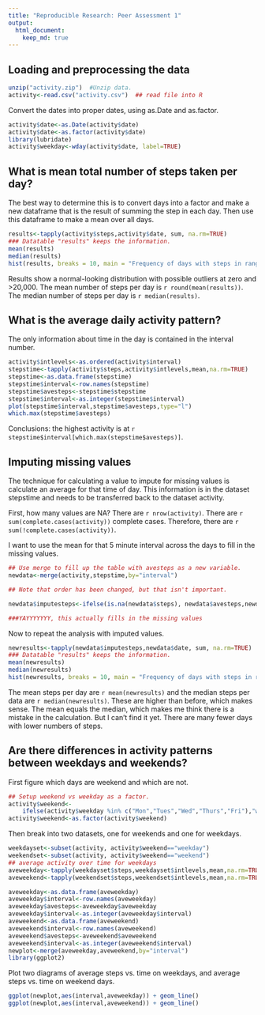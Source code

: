 ```yaml
---
title: "Reproducible Research: Peer Assessment 1"
output: 
  html_document:
    keep_md: true
---
```



## Loading and preprocessing the data

```r
unzip("activity.zip")  #Unzip data.
activity<-read.csv("activity.csv")  ## read file into R
```

Convert the dates into proper dates, using as.Date and as.factor.

```r
activity$date<-as.Date(activity$date)
activity$date<-as.factor(activity$date)
library(lubridate)
activity$weekday<-wday(activity$date, label=TRUE)
```
## What is mean total number of steps taken per day?

The best way to determine this is to convert days into a factor and make a new dataframe that is the result of summing the step in each day. Then use this dataframe to make a mean over all days.

```r
results<-tapply(activity$steps,activity$date, sum, na.rm=TRUE)
### Datatable "results" keeps the information.
mean(results)
median(results)
hist(results, breaks = 10, main = "Frequency of days with steps in range")
```

Results show a normal-looking distribution with possible outliers at zero and >20,000. The mean number of steps per day is `r round(mean(results))`. The median number of steps per day is `r median(results)`.

## What is the average daily activity pattern?

The only information about time in the day is contained in the interval number. 

```r
activity$intlevels<-as.ordered(activity$interval)
stepstime<-tapply(activity$steps,activity$intlevels,mean,na.rm=TRUE)
stepstime<-as.data.frame(stepstime)
stepstime$interval<-row.names(stepstime)
stepstime$avesteps<-stepstime$stepstime
stepstime$interval<-as.integer(stepstime$interval)
plot(stepstime$interval,stepstime$avesteps,type="l")
which.max(stepstime$avesteps)
```
Conclusions: the highest activity is at `r stepstime$interval[which.max(stepstime$avesteps)]`.


## Imputing missing values

The technique for calculating a value to impute for missing values is calculate an average for that time of day. This information is in the dataset stepstime and needs to be transferred back to the dataset activity. 

First, how many values are NA?
There are `r nrow(activity)`. There are `r sum(complete.cases(activity))` complete cases. Therefore, there are `r sum(!complete.cases(activity))`.  

I want to use the mean for that 5 minute interval across the days to fill in the missing values.

```r
## Use merge to fill up the table with avesteps as a new variable.
newdata<-merge(activity,stepstime,by="interval")

## Note that order has been changed, but that isn't important.

newdata$imputesteps<-ifelse(is.na(newdata$steps), newdata$avesteps,newdata$steps)

###YAYYYYYYY, this actually fills in the missing values
```


Now to repeat the analysis with imputed values.

```r
newresults<-tapply(newdata$imputesteps,newdata$date, sum, na.rm=TRUE)
### Datatable "results" keeps the information.
mean(newresults)
median(newresults)
hist(newresults, breaks = 10, main = "Frequency of days with steps in range using imputed data")
```


The mean steps per day are `r mean(newresults)` and the median steps per data are `r median(newresults)`.  These are higher than before, which makes sense. The mean equals the median, which makes me think there is a mistake in the calculation. But I can't find it yet. There are many fewer days with lower numbers of steps. 

## Are there differences in activity patterns between weekdays and weekends?

First figure which days are weekend and which are not. 

```r
## Setup weekend vs weekday as a factor.
activity$weekend<-
    ifelse(activity$weekday %in% c("Mon","Tues","Wed","Thurs","Fri"),"weekday","weekend")
activity$weekend<-as.factor(activity$weekend)
```

Then break into two datasets, one for weekends and one for weekdays.

```r
weekdayset<-subset(activity, activity$weekend=="weekday")
weekendset<-subset(activity, activity$weekend=="weekend")
## average activity over time for weekdays
aveweekday<-tapply(weekdayset$steps,weekdayset$intlevels,mean,na.rm=TRUE)
aveweekend<-tapply(weekendset$steps,weekendset$intlevels,mean,na.rm=TRUE)

aveweekday<-as.data.frame(aveweekday)
aveweekday$interval<-row.names(aveweekday)
aveweekday$avesteps<-aveweekday$aveweekday
aveweekday$interval<-as.integer(aveweekday$interval)
aveweekend<-as.data.frame(aveweekend)
aveweekend$interval<-row.names(aveweekend)
aveweekend$avesteps<-aveweekend$aveweekend
aveweekend$interval<-as.integer(aveweekend$interval)
newplot<-merge(aveweekday,aveweekend,by="interval")
library(ggplot2)
```

Plot two diagrams of average steps vs. time on weekdays, and average steps vs. time on weekend days.

```r
ggplot(newplot,aes(interval,aveweekday)) + geom_line()
ggplot(newplot,aes(interval,aveweekend)) + geom_line()
```
